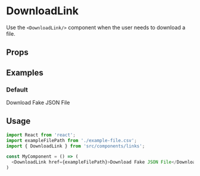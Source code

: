 
<Meta title="Links|DownloadLink" component={DownloadLink} />

# DownloadLink

Use the `<DownloadLink/>` component when the user needs to download a file.

## Props

<Props of={DownloadLink} />

## Examples

### Default

<Preview>
  <DownloadLink href={exampleFilePath}>Download Fake JSON File</DownloadLink>
</Preview>

## Usage

```js
import React from 'react';
import exampleFilePath from './example-file.csv';
import { DownloadLink } from 'src/components/links';

const MyComponent = () => (
  <DownloadLink href={exampleFilePath}>Download Fake JSON File</DownloadLink/>
)
```

